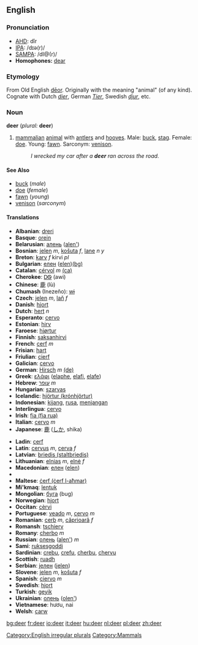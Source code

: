 {{wikipedia}}
==English==

===Pronunciation===
*[[w:AHD|AHD]]: dîr
*[[w:IPA|IPA]]: /dɪə(r)/
*[[w:SAMPA|SAMPA]]: /dI@(r)/
*'''Homophones:''' [[dear]]

=== Etymology ===
From Old English [[deor|dēor]].  Originally with the meaning "animal" (of any kind). Cognate with Dutch ''[[dier]]'', German ''[[Tier]]'', Swedish ''[[djur]]'', etc.

=== Noun ===
'''deer''' (''plural:'' '''deer''')

# [[mammalian]] [[animal]] with [[antler]]s and [[hoof|hooves]]. Male: [[buck]], [[stag]]. Female: [[doe]]. Young: [[fawn]]. Sarconym: [[venison]].
#:''I wrecked my car after a '''deer''' ran across the road.''

====See Also====
*[[buck]] (''male'')
*[[doe]] (''female'')
*[[fawn]] (''young'')
*[[venison]] (''sarconym'')

====Translations====
{{top}}
*'''Albanian''': [[dreri]]
*'''Basque''': [[orein]]
*'''Belarusian''': [[алень]] ([[alen']])
*'''Bosnian''': [[jelen]] ''m'', [[košuta]] ''f'', [[lane]] ''n'' ''y''
*'''Breton''': [[karv]] ''f'' kirvi ''pl''
*'''Bulgarian''': [[елен]] ([[elen]])[[:bg:елен|(bg)]]
*'''Catalan''': [[cérvol]] ''m'' [[:ca:cérvol|(ca)]] 
*'''Cherokee''': [[ᎠᏫ]] (awi)
*'''Chinese''': [[鹿]] (lù)
*'''Chumash''' (Inezeño): [[wɨ]]
*'''Czech''': [[jelen]] ''m'', [[laň]] ''f''
*'''Danish''': [[hjort]]
*'''Dutch''': [[hert]] ''n''
*'''Esperanto''': [[cervo]]
*'''Estonian''': [[hirv]]
*'''Faroese''': [[hjørtur]]
*'''Finnish''': [[saksanhirvi]]
*'''French''': [[cerf]] ''m''
*'''Frisian''': [[hart]]
*'''Friulian''': [[cierf]]
*'''Galician''': [[cervo]]
*'''German''': [[Hirsch]] ''m'' [[:de:Hirsch|(de)]]
*'''Greek''': [[ελάφι]] '' '' ([[elaphe]], [[elafi]], [[elafe]])
*'''Hebrew''': [[עופר]] ''m''
*'''Hungarian''': [[szarvas]]
*'''Icelandic''': [[hjörtur (krónhjörtur)]]
*'''Indonesian''': [[kijang]], [[rusa]], [[menjangan]]
*'''Interlingua''': [[cervo]]
*'''Irish''': [[fia (fia rua)]]
*'''Italian''': [[cervo]] ''m''
*'''Japanese''': [[鹿]] ([[しか]], shika)
{{mid}}
*'''Ladin''': [[cerf]]
*'''Latin''': [[cervus]] ''m'', [[cerva]] ''f''
*'''Latvian''': [[briedis (staltbriedis)]]
*'''Lithuanian''': [[elnias]] ''m'', [[elnė]] ''f''
*'''Macedonian''': [[елен]] ([[elen]])
*{{Malayalam|മാൻ}}
*'''Maltese''': [[ċerf (ċerf l-aħmar)]]
*'''Mi'kmaq''': [[lentuk]]
*'''Mongolian''': [[буга]] (bug)
*'''Norwegian''': [[hjort]]
*'''Occitan''': [[cèrvi]]
*'''Portuguese''': [[veado]] ''m'', [[cervo]] ''m''
*'''Romanian''': [[cerb]] ''m'', [[căprioară]] ''f''
*'''Romansh''': [[tschierv]]
*'''Romany''': [[cherbo]] ''m''
*'''Russian''': [[олень]] ([[alеn']]) ''m''
*'''Sami''': [[ruksesgoddi]]
*'''Sardinian''': [[crebu]], [[crefu]], [[cherbu]], [[chervu]]
*'''Scottish''': [[ruadh]]
*'''Serbian''': [[jелен]] ([[jelen]])
*'''Slovene''': [[jelen]] ''m'', [[košuta]] ''f''
*'''Spanish''': [[ciervo]] ''m''
*'''Swedish''': [[hjort]]
*'''Turkish''': [[geyik]]
*'''Ukrainian''': [[олень]] ([[olen']])
*'''Vietnamese''': hươu, nai
*'''Welsh''': [[carw]]
{{bottom}}

[[Category:English irregular plurals]]
[[Category:Mammals]]

[[bg:deer]]
[[fr:deer]]
[[io:deer]]
[[it:deer]]
[[hu:deer]]
[[nl:deer]]
[[pl:deer]]
[[zh:deer]]
